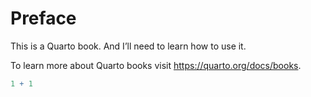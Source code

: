 # Preface {.unnumbered}

This is a Quarto book. And I'll need to learn how to use it.

To learn more about Quarto books visit <https://quarto.org/docs/books>.

```r
1 + 1
```
